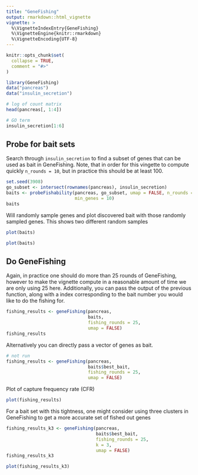 ```yaml
---
title: "GeneFishing"
output: rmarkdown::html_vignette
vignette: >
  %\VignetteIndexEntry{GeneFishing}
  %\VignetteEngine{knitr::rmarkdown}
  %\VignetteEncoding{UTF-8}
---
```


```r
knitr::opts_chunk$set(
  collapse = TRUE,
  comment = "#>"
)
```

```r
library(GeneFishing)
data("pancreas")
data("insulin_secretion")

# log of count matrix
head(pancreas[, 1:4])

# GO term 
insulin_secretion[1:6]
```



## Probe for bait sets 
Search through ```insulin_secretion``` to find a subset of genes that can be used
as bait in GeneFishing.  Note, that in order for this vingette to compute quickly
```n_rounds = 10```, but in practice this should be at least 100.  

```r
set.seed(3908)
go_subset <- intersect(rownames(pancreas), insulin_secretion)
baits <- probeFishability(pancreas, go_subset, umap = FALSE, n_rounds = 10,
                          min_genes = 10)
baits
```

Will randomly sample genes and plot discovered bait with those randomly sampled
genes.  This shows two different random samples
```r
plot(baits)
```


```r
plot(baits)
```


## Do GeneFishing
Again, in practice one should do more than 25 rounds of GeneFishing, however to 
make the vignette compute in a reasonable amount of time we are only using 25
here.  Additionally, you can pass the output of the previous function, 
along with a index corresponding to the bait number you would like to do the 
fishing for.  

```r
fishing_results <- geneFishing(pancreas,
                               baits,
                               fishing_rounds = 25,
                               umap = FALSE)
fishing_results
```

Alternatively you can directly pass a vector of genes as bait.
```r
# not run 
fishing_results <- geneFishing(pancreas,
                               baits$best_bait,
                               fishing_rounds = 25,
                               umap = FALSE)
```


Plot of capture frequency rate (CFR)
```r
plot(fishing_results)
```

For a bait set with this tightness, one might consider using three clusters in GeneFishing
to get a more accurate set of fished out genes
```r
fishing_results_k3 <- geneFishing(pancreas,
                                  baits$best_bait,
                                  fishing_rounds = 25,
                                  k = 3,
                                  umap = FALSE)
fishing_results_k3
```


```r
plot(fishing_results_k3)
```

